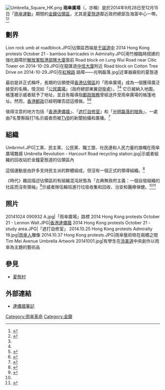 {{refimprove|time=2019-08-17T06:24:44+00:00}}
{{Infobox settlement
| name                    = 雨傘廣場
| native_name             = Umbrella Plaza
| native_name_lang        = en
| settlement_type         = 
| image_skyline           = 港人週三繼續參與街上佔據行動 (10).jpg
| image_alt               = 人群拒絕來自夏愨道離開，而開闢雨傘廣場
| image_caption           = 雨傘廣場攝於2014年10月3日
| nickname                =
| latd                    = 22.2795155
| longd                   = 114.164129
| coordinates_type        =
| coordinates_region      =
| coordinates_display     = inline,title
| subdivision_type        = 
| subdivision_name        =
| subdivision_type1       =
| subdivision_name1       =
| subdivision_type2       =
| subdivision_name2       =
| website                 = <!-- {{URL|example.com}} -->
}}[[File:Umbrella_Square_HK.png|thumb]]
'''雨傘廣場'''（{{lang|en|Umbrella Plaza}}，亦稱{{lang|en|Umbrella Square}}）是於2014年9月28日至12月15日「[[雨傘運動|雨傘運動]]」期間的[[金鐘|金鐘]][[雨傘革命佔領區|佔領區]]，尤其是[[夏慤道|夏慤道]]鄰近政府總部及海富中心一帶。<ref name=ft>{{cite web|last1=Noble|first1=Josh|title=HK's 'Umbrella Square' takes on identity of its own|url=http://www.ft.com/cms/s/0/3b95d404-55c5-11e4-93b3-00144feab7de.html|work=Financial Times}}</ref><ref name=20141102guardian>{{cite web|last1=Kaiman|first1=Jonathan|title=Hong Kong's 'Umbrella Square' one month on: how are protesters living?|url=http://www.theguardian.com/world/shortcuts/2014/nov/02/hong-kong-umbrella-square-wifi-bottled-water|date=2 November 2014|work=The Guardian|accessdate=4 November 2014}}</ref>

== 劃界 ==
{{fact|「雨傘廣場」是從2014年9月28日被全面開闢的[[雨傘革命佔領區|雨傘革命佔領區]]，因為[[香港警務處|香港警務處]]發射87枚[[催淚彈|催淚彈]][[9·28催淚彈驅散行動|驅散示威者]]（參看[[雨傘革命的藝術#「雨傘人」相片|「雨傘人」相片]]），使成千上萬的人進入該空間。它包括[[夏慤道|夏慤道]]和[[添美道|添美道]]的幾乎整條街，並有在每一端放置路障。}}
<gallery perrow="4" widths="150px" heights="100px">
Lion rock umb at roadblock.JPG|佔領區西端是[[干諾道中|干諾道中]]
2014 Hong Kong protests October 21 - bamboo barricades in Admiralty.JPG|用竹棚臨時搭建的強化路障於[[中國人民解放軍駐香港部隊大廈|解放軍駐港部隊大廈]]面前
Road block on Lung Wui Road near Citic Tower on 2014-10-29.JPG|在龍匯道[[中信大廈|中信大廈]]附近
Road block on Cotton Tree Drive on 2014-10-29.JPG|在[[紅棉路|紅棉路]]
路障——光明磊落.jpg|近軍器廠街的夏慤道
</gallery>
最初是非正式稱呼，長期的佔領使得[[雨傘運動佔領|香港佔領區]]的「雨傘廣場」成為一個獲得廣泛接受的名稱，情況如「[[公民廣場|公民廣場]]」（政府總部東翼迴旋處）。<ref name=ft/><ref name=20141102guardian/>
它已被納入地圖。帳篷被示威者賦予了地址，並且有報導指[[郵政服務|郵政服務]]曾經送件至雨傘廣場的帳篷地址。然而，[[香港郵政|香港郵政]]已經明確否認這樣做。<ref>{{cite web|title=The Main Hong Kong Protest Site Is a Perfect Anarchist Collective|url=http://time.com/3523217/occupy-central-hong-kong-harcourt-road-admiralty-democracy-anarchism-anarchist-collective-china-protest/|work=Time}}</ref><ref>{{cite web|title=Local Mail Delivery Service|url=http://www.hongkongpost.hk/eng/publications/news/2014/20141017b/index.htm|publisher=Hong Kong Post|deadurl=yes|archiveurl=https://web.archive.org/web/20141104065632/http://www.hongkongpost.hk/eng/publications/news/2014/20141017b/index.htm|archivedate=2014-11-04}}</ref>

值得注意的地方包括「[[連儂牆_(香港)|香港連儂牆]]」、「[[遮打自修室|遮打自修室]]」和「[[光明磊落的暗角|光明磊落的暗角]]」，一處由7名警察毆打1名示威者而被[[TVB|TVB]]的新聞拍攝和廣播。<ref>{{cite web|last1=Lam|first1=Oiwan|title=Take a Photographic Tour of Hong Kong's Pro-Democracy 'Umbrella Square'|url=http://globalvoicesonline.org/2014/10/29/take-a-photographic-tour-of-hong-kongs-pro-democracy-umbrella-square/|website=Global Voices|accessdate=2 November 2014}}</ref>{{fact|此空間有一個「雨傘廣場」大台，用以提供夜間講座和集會，而毗鄰著的有一個新聞發佈區；另外添美道則是學聯「命運自主」大台所在。}}

== 組織 ==
<gallery perrow="4" widths="150px" heights="100px">
Umbrmvt.JPG|工黨、民主黨、公民黨、職工盟、社民連和人民力量的旗幟在雨傘廣場飄揚
Umbrella Revolution - Harcourt Road recycling station.jpg|示威者組織的回收站於金鐘夏慤道的佔領區內
</gallery>
這個運動是由許多支持民主派的群體組成，但沒有一個正式的領導組織。<ref name=quartz275263>{{cite web|url=http://qz.com/275263/hong-kongs-chief-executive-just-called-the-protesters-bluff-but-for-some-of-them-it-wasnt-a-bluff/|title=Hong Kong is attacking the protest movement's biggest weakness—its fragmented leadership|author=Gwynn Guilford|work=Quartz}}</ref>{{fact|然而，工黨、民主黨、公民黨、職工盟、社民連和人民力量的旗幟和成員卻在雨傘廣場出現。}}

《時代》雜誌描述佔領區的有組織混沌狀態為「古典無政府主義：一個自發組織的社區而沒有領袖」<ref name=time3523217>{{cite web|url=http://time.com/3523217/occupy-central-hong-kong-harcourt-road-admiralty-democracy-anarchism-anarchist-collective-china-protest/|title=Hong Kong Protests: Anarchism in Action|author=Elizabeth Barber / Hong Kong|work=Time|accessdate=8 November 2014}}</ref>示威者隊伍輪班進行垃圾收集和回收、治安和醫療保健。<ref name=time3523217/><ref name=20141023straitstimes>{{cite web|url=http://www.straitstimes.com/news/asia/east-asia/story/hong-kong-protests-instant-architecture-and-the-occupy-central-village-201|title=Hong Kong protests: Instant architecture and the Occupy Central 'village'|accessdate=28 October 2014}}</ref>

== 照片 ==
<gallery perrow="4" widths="150px" heights="100px">
20141024 090932 A.jpg|「雨傘廣場」路標
2014 Hong Kong protests October 21 - Lennon Wall.JPG|[[連儂牆_(香港)|香港連儂牆]]
2014 Hong Kong protests October 21 - study area.JPG|「遮打自修室」
2014.10.25 Hong Kong protests Admiralty 19.jpg|[[雨傘人|雨傘人]]雕像
2014.10.37 Hong Kong protests.JPG|雨傘藝術晾在兩橋之間
Tim Mei Avenue Umbrella Artwork 20141001.jpg|有學生在[[添美道|添美道]]中央創作以雨傘為主題的藝術品
</gallery>

==參見==
{{reflist|colwidth=30em}}
* [[夏慤村|夏慤村]]

== 外部連結 ==
*[http://lennonwall.com/#routePosts 連儂牆筆記] {{Wayback|url=http://lennonwall.com/#routePosts |date=20141020153030 }}

{{雨傘革命}}

[[Category:雨傘革命|Category:雨傘革命]]
[[Category:金鐘|Category:金鐘]]